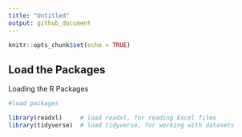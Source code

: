 ```yaml
---
title: "Untitled"
output: github_document
---
```


```r
knitr::opts_chunk$set(echo = TRUE)
```

## Load the Packages

Loading the R Packages
```r
#load packages

library(readxl)     # load readxl, for reading Excel files
library(tidyverse)  # load tidyverse, for working with datasets
```

